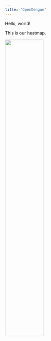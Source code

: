 ```yaml
---
title: "OpenDengue"
---
```


Hello, world!

This is our heatmap.

<img src="master_heatmap.png" style="width:50%">



